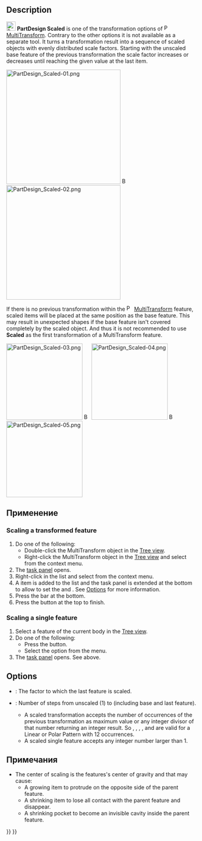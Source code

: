 <languages/>

<div class="mw-translate-fuzzy">
{{Docnav/ru
|[[PartDesign_MultiTransform/ru|Множественное Преобразование]]
|[[PartDesign_Fillet/ru|Скругление]]
|[[PartDesign_Workbench/ru|Верстак PartDesign]]
|IconL=PartDesign_MultiTransform.svg
|IconR=PartDesign_Fillet.svg
|IconC=Workbench_PartDesign.svg
}}
</div>

<div class="mw-translate-fuzzy">
{{GuiCommand/ru
|Name=PartDesign Scaled
|Name/ru=PartDesign Scaled
|Workbenches=[[PartDesign Workbench/ru|PartDesign]], Complete
|MenuLocation=PartDesign → Множественное преобразование
}}
</div>

==Description==

[[Image:PartDesign_Scaled.svg|24px]] '''PartDesign Scaled''' is one of the transformation options of [[Image:PartDesign_MultiTransform.svg|16px]] [[PartDesign_MultiTransform|MultiTransform]]. Contrary to the other options it is not available as a separate tool. It turns a transformation result into a sequence of scaled objects with evenly distributed scale factors. Starting with the unscaled base feature of the previous transformation the scale factor increases or decreases until reaching the given value at the last item.

[[Image:PartDesign_Scaled-01.png|300px]] [[Image:Button_right.svg|16px|link=]] [[Image:PartDesign_Scaled-02.png|300px]]
{{Caption|A linear pattern and a polar pattern → Scaled the linear pattern with 3 steps (occurrences) and the polar pattern with 12 steps}}

If there is no previous transformation within the [[Image:PartDesign_MultiTransform.svg|16px]] [[PartDesign_MultiTransform|MultiTransform]] feature, scaled items will be placed at the same position as the base feature. This may result in unexpected shapes if the base feature isn't covered completely by the scaled object. And thus it is not recommended to use '''Scaled''' as the first transformation of a MultiTransform feature.

[[Image:PartDesign_Scaled-03.png|200px]] [[Image:Button_right.svg|16px|link=]] 
[[Image:PartDesign_Scaled-04.png|200px]] [[Image:Button_right.svg|16px|link=]] 
[[Image:PartDesign_Scaled-05.png|200px]]
{{Caption|A base feature with a hole → Scaled object with 2 occurrences → Scaled object with 4 occurrences}}

<span id="Usage"></span>
==Применение==

===Scaling a transformed feature===

# Do one of the following:
#* Double-click the MultiTransform object in the [[Tree_view|Tree view]].
#* Right-click the MultiTransform object in the [[Tree_view|Tree view]] and select {{MenuCommand|Edit MultiTransform}} from the context menu.
# The {{MenuCommand|MultiTransform parameters}} [[Task_panel|task panel]] opens.
# Right-click in the {{MenuCommand|Transformations}} list and select {{MenuCommand|Add scaled transformation}} from the context menu.
# A {{MenuCommand|Scaled}} item is added to the list and the task panel is extended at the bottom to allow to set the {{MenuCommand|Factor}} and {{MenuCommand|Occurrences}}. See [[#Options|Options]] for more information.
# Press the {{Button|OK}} bar at the bottom.
# Press the {{Button|OK}} button at the top to finish.

===Scaling a single feature===

# Select a feature of the current body in the [[Tree_view|Tree view]].
# Do one of the following:
#* Press the {{Button|[[Image:PartDesign_MultiTransform.svg|16px]] [[PartDesign_MultiTransform|MultiTransform]]}} button.
#* Select the {{MenuCommand|Part Design → Apply a pattern → [[Image:PartDesign_MultiTransform.svg|16px]] Create MultiTransform}} option from the menu.
# The {{MenuCommand|MultiTransform parameters}} [[Task_panel|task panel]] opens. See above.

==Options==

* {{MenuCommand|Factor}}: The factor to which the last feature is scaled.
* {{MenuCommand|Occurrences}}: Number of steps from unscaled (1) to {{MenuCommand|Factor}} (including base and last feature).
** A scaled transformation accepts the number of occurrences of the previous transformation as maximum value or any integer divisor of that number returning an integer result. So {{Value|12}}, {{Value|6}}, {{Value|4}}, {{Value|3}}, and {{Value|2}} are valid for a Linear or Polar Pattern with 12 occurrences.
** A scaled single feature accepts any integer number larger than 1.

<span id="Notes"></span>
==Примечания==

* The center of scaling is the features's center of gravity and that may cause:
** A growing item to protrude on the opposite side of the parent feature.
** A shrinking item to lose all contact with the parent feature and disappear.
** A shrinking pocket to become an invisible cavity inside the parent feature.


<div class="mw-translate-fuzzy">
{{Docnav/ru
|[[PartDesign_MultiTransform/ru|Множественное Преобразование]]
|[[PartDesign_Fillet/ru|Скругление]]
|[[PartDesign_Workbench/ru|Верстак PartDesign]]
|IconL=PartDesign_MultiTransform.svg
|IconR=PartDesign_Fillet.svg
|IconC=Workbench_PartDesign.svg
}}
</div>

{{PartDesign Tools navi{{#translation:}}}}
{{Userdocnavi{{#translation:}}}}